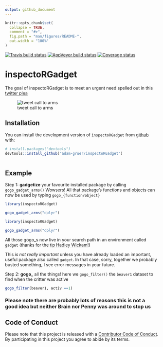 ```yaml
---
output: github_document
---
```


<!-- README.md is generated from README.Rmd. Please edit that file -->

```r
knitr::opts_chunk$set(
  collapse = TRUE,
  comment = "#>",
  fig.path = "man/figures/README-",
  out.width = "100%"
)
```
[![Travis build status](https://travis-ci.org/adam-gruer/inspectoRGadget.svg?branch=master)](https://travis-ci.org/adam-gruer/inspectoRGadget)
[![AppVeyor build status](https://ci.appveyor.com/api/projects/status/github/adam-gruer/inspectoRGadget?branch=master&svg=true)](https://ci.appveyor.com/project/adam-gruer/inspectoRGadget)
[![Coverage status](https://codecov.io/gh/adam-gruer/inspectoRGadget/branch/master/graph/badge.svg)](https://codecov.io/github/adam-gruer/inspectoRGadget?branch=master)

# inspectoRGadget

The goal of inspectoRGadget is to meet an urgent need spelled out in this [twitter plea](https://twitter.com/CausalKathy/status/999091807937028096)

![tweet call to arms](inst/screenshots/tweet_inspo.png "The tweet that started it all")

## Installation

You can install the development version of `inspectoRGadget` from [github](https://www.github.com) with:

``` r
# install.packages("devtools")
devtools::install_github("adam-gruer/inspectoRGadget")
 
```

## Example

Step 1: **gadgetize** your favourite installed package by calling `gogo_gadget_arms()`
  Wowsers!  All that package's functions and objects can now be used by typing
  `gogo_{function/object}`
```r
library(inspectoRGadget)

gogo_gadget_arms("dplyr")
```
  
```r
library(inspectoRGadget)

gogo_gadget_arms("dplyr")
```
  All those gogo_s now live in your search path in an environment called `gadget`
  (thanks for the [tip Hadley Wickam!](https://github.com/adam-gruer/inspectoRGadget/issues/2))
  
  This _is not really important_ unless you have already loaded an important,
  useful package also called `gadget`. In that case, sorry, together we probably busted 
  something, I see error messages in your future.

Step 2: **gogo_** all the things!
  here we `gogo_filter()` the `beaver1` dataset to find when the critter was active
```r
gogo_filter(beaver1, activ ==1)
```
### **Please note there are probably lots of reasons this is not a good idea but neither Brain nor Penny was around to stop us**

## Code of Conduct

Please note that this project is released with a [Contributor Code of Conduct](CODE_OF_CONDUCT.md).
By participating in this project you agree to abide by its terms.


